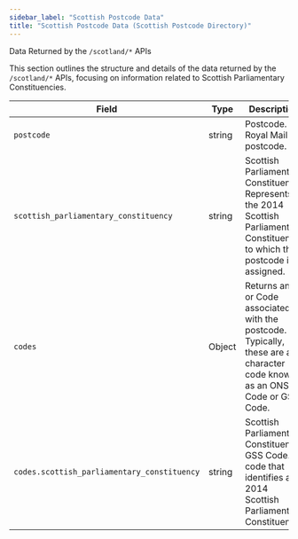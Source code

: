 ```yaml
---
sidebar_label: "Scottish Postcode Data"
title: "Scottish Postcode Data (Scottish Postcode Directory)"
---
```


Data Returned by the `/scotland/*` APIs

This section outlines the structure and details of the data returned by the `/scotland/*` APIs, focusing on information related to Scottish Parliamentary Constituencies.

| Field                                       | Type   | Description                                                                                                                     |
| ------------------------------------------- | ------ | ------------------------------------------------------------------------------------------------------------------------------- |
| `postcode`                                  | string | Postcode. Royal Mail postcode.                                                                                                  |
| `scottish_parliamentary_constituency`       | string | Scottish Parliamentary Constituency. Represents the 2014 Scottish Parliamentary Constituency to which the postcode is assigned. |
| `codes`                                     | Object | Returns an ID or Code associated with the postcode. Typically, these are a 9 character code known as an ONS Code or GSS Code.   |
| `codes.scottish_parliamentary_constituency` | string | Scottish Parliamentary Constituency GSS Code. A code that identifies a 2014 Scottish Parliamentary Constituency.                |
